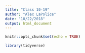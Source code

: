 ```yaml
---
title: "Class 10-19"
author: "Alex LaPolice"
date: "10/22/2018"
output: html_document
---
```


```r
knitr::opts_chunk$set(echo = TRUE)

library(tidyverse)
```

